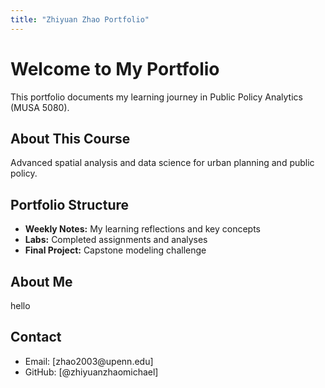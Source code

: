 ```yaml
---
title: "Zhiyuan Zhao Portfolio"
---
```


# Welcome to My Portfolio

This portfolio documents my learning journey in Public Policy Analytics (MUSA 5080).

## About This Course
Advanced spatial analysis and data science for urban planning and public policy.

## Portfolio Structure
- **Weekly Notes:** My learning reflections and key concepts
- **Labs:** Completed assignments and analyses
- **Final Project:** Capstone modeling challenge

## About Me
hello

## Contact
- Email: [zhao2003@upenn.edu]
- GitHub: [@zhiyuanzhaomichael]
